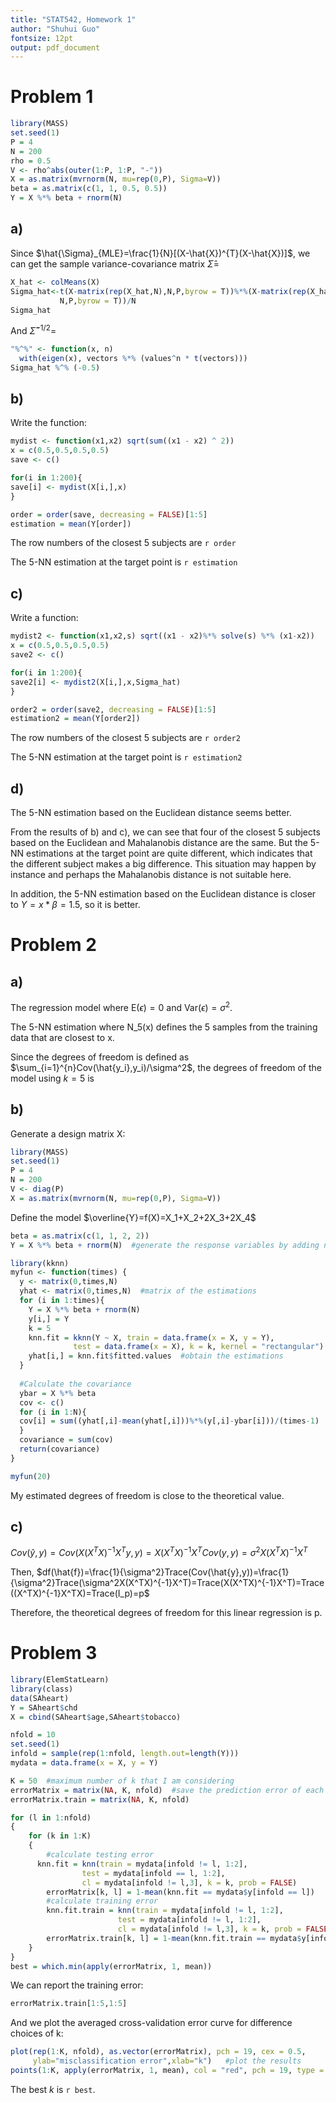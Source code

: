 ---
title: "STAT542, Homework 1"
author: "Shuhui Guo"
fontsize: 12pt
output: pdf_document
---

# Problem 1

```{r echo = FALSE}
library(MASS)
set.seed(1)
P = 4
N = 200
rho = 0.5
V <- rho^abs(outer(1:P, 1:P, "-"))
X = as.matrix(mvrnorm(N, mu=rep(0,P), Sigma=V))
beta = as.matrix(c(1, 1, 0.5, 0.5))
Y = X %*% beta + rnorm(N)
```

## a)
Since $\hat{\Sigma}_{MLE}=\frac{1}{N}[(X-\hat{X})^{T}(X-\hat{X})]$, we can get the sample variance-covariance matrix $\hat{\Sigma}=$
```{r}
X_hat <- colMeans(X)
Sigma_hat<-t(X-matrix(rep(X_hat,N),N,P,byrow = T))%*%(X-matrix(rep(X_hat,N),
           N,P,byrow = T))/N
Sigma_hat
```

And $\hat{\Sigma}^{-1/2}=$
```{r}
"%^%" <- function(x, n) 
  with(eigen(x), vectors %*% (values^n * t(vectors)))
Sigma_hat %^% (-0.5)
```

## b)
Write the function:
```{r}
mydist <- function(x1,x2) sqrt(sum((x1 - x2) ^ 2))
x = c(0.5,0.5,0.5,0.5)
save <- c()

for(i in 1:200){
save[i] <- mydist(X[i,],x)
}

order = order(save, decreasing = FALSE)[1:5]
estimation = mean(Y[order])
```

The row numbers of the closest 5 subjects are `r order`

The 5-NN estimation at the target point is `r estimation`

## c)
Write a function:
```{r}
mydist2 <- function(x1,x2,s) sqrt((x1 - x2)%*% solve(s) %*% (x1-x2))
x = c(0.5,0.5,0.5,0.5)
save2 <- c()

for(i in 1:200){
save2[i] <- mydist2(X[i,],x,Sigma_hat)
}

order2 = order(save2, decreasing = FALSE)[1:5]
estimation2 = mean(Y[order2])
```

The row numbers of the closest 5 subjects are `r order2`

The 5-NN estimation at the target point is `r estimation2`

## d)
The 5-NN estimation based on the Euclidean distance seems better. 

From the results of b) and c), we can see that four of the closest 5 subjects based on the Euclidean and Mahalanobis distance are the same. But the 5-NN estimations at the target point are quite different, which indicates that the different subject makes a big difference. This situation may happen by instance and perhaps the Mahalanobis distance is not suitable here.

In addition, the 5-NN estimation based on the Euclidean distance is closer to $Y=x*\beta=1.5$, so it is better.

# Problem 2

## a)
The regression model
\begin{align}
Y=f(X)+\epsilon
\end{align}
where E$(\epsilon)=0$ and Var$(\epsilon)=\sigma^2$.

The 5-NN estimation
\begin{align}
\hat{y}=\frac{1}{5}\sum_{x_i \in N_5(x)}y_i
\end{align}
where N_5(x) defines the 5 samples from the training data that are closest to x.

Since the degrees of freedom is defined as $\sum_{i=1}^{n}Cov(\hat{y_i},y_i)/\sigma^2$, the degrees of freedom of the model using $k=5$ is 
\begin{align}
\sum_{i=1}^{n}Cov(\hat{y_i},y_i)/\sigma^2 = \sum_{i=1}^{n}\frac{1}{5}Cov(y_i,y_i)/\sigma^2 = \sum_{i=1}^{n}\frac{1}{5}\sigma^2/\sigma^2 = \frac{n}{5}
\end{align}

## b)
Generate a design matrix X:
```{r}
library(MASS)
set.seed(1)
P = 4
N = 200
V <- diag(P)
X = as.matrix(mvrnorm(N, mu=rep(0,P), Sigma=V))
```

Define the model $\overline{Y}=f(X)=X_1+X_2+2X_3+2X_4$
```{r}
beta = as.matrix(c(1, 1, 2, 2))
Y = X %*% beta + rnorm(N)  #generate the response variables by adding noise
```

```{r}
library(kknn)
myfun <- function(times) {
  y <- matrix(0,times,N)
  yhat <- matrix(0,times,N)  #matrix of the estimations
  for (i in 1:times){
    Y = X %*% beta + rnorm(N)
    y[i,] = Y
    k = 5
    knn.fit = kknn(Y ~ X, train = data.frame(x = X, y = Y), 
              test = data.frame(x = X), k = k, kernel = "rectangular")  #from intro.r
    yhat[i,] = knn.fit$fitted.values  #obtain the estimations
  }
  
  #Calculate the covariance
  ybar = X %*% beta
  cov <- c()
  for (i in 1:N){
  cov[i] = sum((yhat[,i]-mean(yhat[,i]))%*%(y[,i]-ybar[i]))/(times-1)
  }
  covariance = sum(cov)
  return(covariance)
}

myfun(20)
```

My estimated degrees of freedom is close to the theoretical value.

## c)
$Cov(\hat{y},y)=Cov(X(X^TX)^{-1}X^Ty,y)=X(X^TX)^{-1}X^TCov(y,y)=\sigma^2X(X^TX)^{-1}X^T$

Then, $df(\hat{f})=\frac{1}{\sigma^2}Trace(Cov(\hat{y},y))=\frac{1}{\sigma^2}Trace(\sigma^2X(X^TX)^{-1}X^T)=Trace(X(X^TX)^{-1}X^T)=Trace((X^TX)^{-1}X^TX)=Trace(I_p)=p$

Therefore, the theoretical degrees of freedom for this linear regression is p.

# Problem 3

```{r}
library(ElemStatLearn)
library(class)
data(SAheart)
Y = SAheart$chd
X = cbind(SAheart$age,SAheart$tobacco)

nfold = 10
set.seed(1)
infold = sample(rep(1:nfold, length.out=length(Y)))
mydata = data.frame(x = X, y = Y)

K = 50  #maximum number of k that I am considering
errorMatrix = matrix(NA, K, nfold)  #save the prediction error of each fold
errorMatrix.train = matrix(NA, K, nfold)

for (l in 1:nfold)
{
	for (k in 1:K)
	{
		#calculate testing error
	  knn.fit = knn(train = mydata[infold != l, 1:2], 
	            test = mydata[infold == l, 1:2], 
	            cl = mydata[infold != l,3], k = k, prob = FALSE)
		errorMatrix[k, l] = 1-mean(knn.fit == mydata$y[infold == l])
		#calculate training error
		knn.fit.train = knn(train = mydata[infold != l, 1:2], 
		                test = mydata[infold != l, 1:2], 
		                cl = mydata[infold != l,3], k = k, prob = FALSE)
		errorMatrix.train[k, l] = 1-mean(knn.fit.train == mydata$y[infold != l])
	}
}
best = which.min(apply(errorMatrix, 1, mean))
```

We can report the training error:
```{r}
errorMatrix.train[1:5,1:5]
```

And we plot the averaged cross-validation error curve for difference choices of k:
```{r}
plot(rep(1:K, nfold), as.vector(errorMatrix), pch = 19, cex = 0.5, 
     ylab="misclassification error",xlab="k")   #plot the results
points(1:K, apply(errorMatrix, 1, mean), col = "red", pch = 19, type = "l", lwd = 3)
```

The best $k$ is `r best`.
